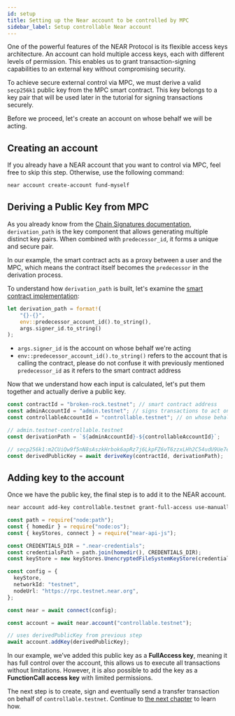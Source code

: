 ```yaml
---
id: setup
title: Setting up the Near account to be controlled by MPC
sidebar_label: Setup controllable Near account
---
```



One of the powerful features of the NEAR Protocol is its flexible access keys architecture. An account can hold multiple access keys, each with different levels of permission. This enables us to grant transaction-signing capabilities to an external key without compromising security.

To achieve secure external control via MPC, we must derive a valid `secp256k1` public key from the MPC smart contract. This key belongs to a key pair that will be used later in the tutorial for signing transactions securely.

Before we proceed, let's create an account on whose behalf we will be acting.

## Creating an account

If you already have a NEAR account that you want to control via MPC, feel free to skip this step.
Otherwise, use the following command:

```sh
near account create-account fund-myself
```

## Deriving a Public Key from MPC

As you already know from the [Chain Signatures documentation](/chain-abstraction/chain-signatures#how-it-works), `derivation_path` is the key component that allows generating multiple distinct key pairs. When combined with `predecessor_id`, it forms a unique and secure pair.

In our example, the smart contract acts as a proxy between a user and the MPC, which means the contract itself becomes the `predecessor` in the derivation process.

To understand how `derivation_path` is built, let's examine the [smart contract implementation](https://github.com/nearuaguild/control-near-account-with-mpc-example/blob/97883851483c05d4c9206afb6efeac02ec9c2541/contract/src/lib.rs#L64-L68):

```rust
let derivation_path = format!(
    "{}-{}",
    env::predecessor_account_id().to_string(),
    args.signer_id.to_string()
);
```

- `args.signer_id` is the account on whose behalf we're acting
- `env::predecessor_account_id().to_string()` refers to the account that is calling the contract, please do not confuse it with previously mentioned `predecessor_id` as it refers to the smart contract address

Now that we understand how each input is calculated, let's put them together and actually derive a public key.

<Tabs>
  <TabItem value="typescript" label="TypeScript">

```ts
const contractId = "broken-rock.testnet"; // smart contract address
const adminAccountId = "admin.testnet"; // signs transactions to act on behalf of `controllableAccountId`
const controllableAccountId = "controllable.testnet"; // on whose behalf we'll be acting

// admin.testnet-controllable.testnet
const derivationPath = `${adminAccountId}-${controllableAccountId}`;

// secp256k1:m2CUiQw9f5nN8sAszkHrbok6apRz7j6LkpFZ6vT6zzxLHh2C54udU9Ue7eRy7FRK42pD796nNSwEdsqXzLb96PR
const derivedPublicKey = await deriveKey(contractId, derivationPath);
```

  </TabItem>
</Tabs>

## Adding key to the account

Once we have the public key, the final step is to add it to the NEAR account.

<Tabs>
  <TabItem value="cli" label="Near CLI" default>

```sh
near account add-key controllable.testnet grant-full-access use-manually-provided-public-key secp256k1:m2CUiQw9f5nN8sAszkHrbok6apRz7j6LkpFZ6vT6zzxLHh2C54udU9Ue7eRy7FRK42pD796nNSwEdsqXzLb96PR network-config testnet sign-with-legacy-keychain send
```

  </TabItem>
  <TabItem value="typescript" label="TypeScript">

```ts
const path = require("node:path");
const { homedir } = require("node:os");
const { keyStores, connect } = require("near-api-js");

const CREDENTIALS_DIR = ".near-credentials";
const credentialsPath = path.join(homedir(), CREDENTIALS_DIR);
const keyStore = new keyStores.UnencryptedFileSystemKeyStore(credentialsPath);

const config = {
  keyStore,
  networkId: "testnet",
  nodeUrl: "https://rpc.testnet.near.org",
};

const near = await connect(config);

const account = await near.account("controllable.testnet");

// uses derivedPublicKey from previous step
await account.addKey(derivedPublicKey);
```

  </TabItem>
</Tabs>

In our example, we’ve added this public key as a **FullAccess key**, meaning it has full control over the account, this allows us to execute all transactions without limitations. However, it is also possible to add the key as a **FunctionCall access key** with limited permissions.

The next step is to create, sign and eventually send a transfer transaction on behalf of `controllable.testnet`. Continue to [the next chapter](2-transfer.md) to learn how.
